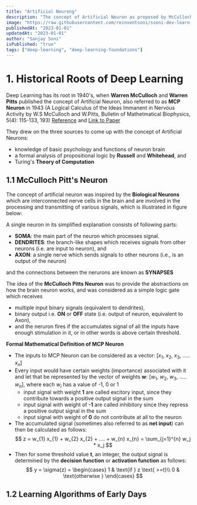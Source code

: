```yaml
---
title: "Artificial Neurong"
description: "The concept of Artificial Neuron as proposed by McCulloch Pitts Neuron"
image: "https://raw.githubusercontent.com/reinventsoni/ssoni-dev-learn-blog/main/_images/DeepLearning/_images/DeepLearningFoundations.webp"
publishedAt: "2023-01-01"
updatedAt: "2023-01-01"
author: "Sanjay Soni"
isPublished: "true"
tags: ["deep-learning", "deep-learning-foundations"]
---
```


# 1. Historical Roots of Deep Learning

Deep Learning has its root in 1940's, when **Warren McCulloch** and **Warren Pitts** published the concept of Artificial Neuron, also referred to as **MCP Neuron** in 1943 (A Logical Calculus of the Ideas Immanent in Nervous Activity by W.S McCulloch and W.Pitts, Bulletin of Mathetmatical Biophysics, 5(4): 115-133, 193)
[Reference](https://www.historyofinformation.com/detail.php?id=634)
and [Link to Paper](http://www.cse.chalmers.se/~coquand/AUTOMATA/mcp.pdf)

They drew on the three sources to come up with the concept of Artificial Neurons:

- knowledge of basic psychology and functions of neuron brain
- a formal analysis of propositional logic by **Russell** and **Whitehead**, and
- Turing's **Theory of Computation**

## 1.1 McCulloch Pitt's Neuron

The concept of artificial neuron was inspired by the **Biological Neurons** which are interconnected nerve cells in the brain and are involved in the processing and transmitting of various signals, which is illustrated in figure below:

A single neuron in its simplified explanation consists of following parts:

- **SOMA**: the main part of the neuron which processes signal.
- **DENDRITES**: the branch-like shapes which receives signals from other neurons (i.e. are input to neuron), and
- **AXON**: a single nerve which sends signals to other neurons (i.e., is an output of the neuron)

and the connections between the nerurons are known as **SYNAPSES**

The idea of the **McCulloch Pitts Neuron** was to provide the abstractions on how the brain neuron works, and was considered as a simple logic gate which receives

- multiple input binary signals (equivalent to dendrites),
- binary output i.e. **ON** or **OFF** state (i.e. output of neuron, equivalent to Axon),
- and the neruron fires if the accumulates signal of all the inputs have enough stimulation in it, or in other words is above certain threshold.

**Formal Mathematical Definition of MCP Neuron**

- The inputs to MCP Neuron can be considered as a vector: [$x_{1}$, $x_{2}$, $x_{3}$, ..... $x_{n}$]
- Every input would have certain weights (importance) associated with it and let that be represented by the vector of weights **w**: [$w_{1}$, $w_{2}$, $w_{3}$, ..... $w_{n}$], where each $w_{i}$ has a value of -1, 0 or 1
  - input signal with weight **1** are called excitory input, since they contribute towards a positive output signal in the sum
  - input signal with weight of **-1** are called inhibitory since they repress a positive output signal in the sum
  - input signal with weight of **0** do not contribute at all to the neuron
- The accumulated signal (sometimes also referred to as **net input**) can then be calculated as follows:
  $$
  z = w_{1} x_{1} + w_{2} x_{2} + .... + w_{n} x_{n} = \sum_{j=1}^{n} w_j * x_j
  $$
- Then for some threshold value **t**, an integer, the output signal is determined by the **decision function** or **activation function** as follows:
  $$
  y = \sigma(z) =
    \begin{cases}
      1       & \text{if } z \text{ >=t}\\
      0  & \text{otherwise }
    \end{cases}
  $$

## 1.2 Learning Algorithms of Early Days

```python

```
